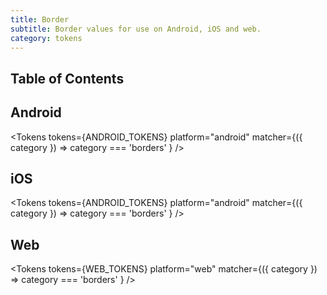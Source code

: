 ```yaml
---
title: Border
subtitle: Border values for use on Android, iOS and web.
category: tokens
---
```



## Table of Contents

## Android

<Tokens
  tokens={ANDROID_TOKENS}
  platform="android"
  matcher={({ category }) => category === 'borders' }
/>

## iOS

<Tokens
  tokens={ANDROID_TOKENS}
  platform="android"
  matcher={({ category }) => category === 'borders' }
/>

## Web

<Tokens
  tokens={WEB_TOKENS}
  platform="web"
  matcher={({ category }) => category === 'borders' }
/>

